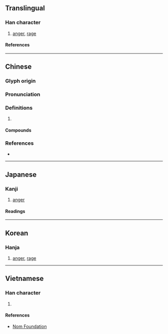 {{character info/new}}
==Translingual==

===Han character===
{{Han char|rn=61|rad=心|as=06|sn=10|four=40331|canj=GGP|ids=⿱圭心}}

# [[anger]], [[rage]]

====References====
{{Han ref|kx=0384.240|dkj=10566|dj=0715.070|hdz=42289.060|uh=605A}}

----

==Chinese==
{{zh-forms}}

===Glyph origin===
{{Han etym}}

===Pronunciation===
{{zh-pron
|m=huì
|c=wai3,wai6,waai6
|mc=y
|oc=y
|cat=
}}

===Definitions===
{{zh-hanzi}}

# {{rfdef|zh}}

====Compounds====
{{zh-der|大恚|忿恚|怫恚|恚怒|恚恨|恚憤|恚望|恚礙|慍恚|憤恚|瞋恚}}

===References===
* {{R:yue:Hanzi}}

----

==Japanese==

===Kanji===
{{ja-kanji|grade=|rs=心06}}

# [[anger]]

====Readings====
{{ja-readings
|on=い
|kun=いかる
}}

----

==Korean==

===Hanja===
{{ko-hanja|에}}

# [[anger]], [[rage]]

----

==Vietnamese==

===Han character===
{{vi-readings|rs=心06|reading=[[huệ]], [[khuê]]}}

# {{rfdef|vi|sort=心06}}

====References====
* [http://nomfoundation.org/common/nom_details.php?codepoint=605a Nom Foundation]